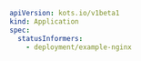 ```yaml
apiVersion: kots.io/v1beta1
kind: Application
spec:
  statusInformers:
    - deployment/example-nginx
```
